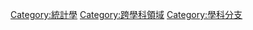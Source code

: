 {{Cat main|統計學應用領域列表}}
{{Commonscat|Statistics by field}}

[[Category:統計學|Category:統計學]]
[[Category:跨學科領域|Category:跨學科領域]]
[[Category:學科分支|Category:學科分支]]